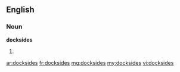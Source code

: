 ==English==

===Noun===
'''docksides'''

# {{plural of|[[dockside]]}}

[[ar:docksides]]
[[fr:docksides]]
[[mg:docksides]]
[[my:docksides]]
[[vi:docksides]]
